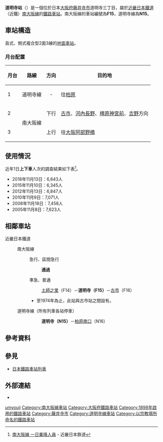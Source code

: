 {{日本車站資訊
|公司色     = #c03
|文字色     = 
|站名       = 道明寺站
|圖片       = <!-- 檔案不存在 近鉄道明寺駅駅舎.JPG -->
|圖片說明   = 道明寺站舍
|日文原名   = 道明寺
|平假名     = どうみょうじ
|羅馬拼音   = Domyoji
|電報略號   = トウ
|所在地     = {{JPN}}[[大阪府|大阪府]][[藤井寺市|藤井寺市]]道明寺三丁目1番55號
|坐標       = {{coord|34|34|4.5|N|135|37|12.3|E|display=inline,title}}
|車站構造   = [[高架車站|高架車站]]
|月台配置   = 2面2線
|啟用年月日 = 1898年（[[明治|明治]]31年）3月24日
|廢站年月日 = 
|乘客人數   = 
|上下車人次 = （特定日）6,643
|統計年度   = 2018年
|轉車       = 
|備註       = 
|adjacent = {{Adjacent stations|system=近畿日本鐵道
|line1=F南大阪線|left1=土師之里|right1=古市|note-left1=F14<br />0.7km|note-mid1={{近鐵車站編號|F|15}}<br />距離[[大阪阿部野橋站|大阪阿部野橋]]16.3km|note-right1=F16<br />2.0km
|line2=N|right2=柏原南口|note-mid2={{近鐵車站編號|N|15}}<br />起點|note-right2=N16<br />1.6km}}
}}
'''道明寺站'''（{{jpn|j=道明寺駅|hg=どうみょうじえき|rm=Dōmyōji eki|f=y}}）是一個位於日本[[大阪府|大阪府]][[藤井寺市|藤井寺市]]道明寺三丁目，屬於[[近畿日本鐵道|近畿日本鐵道]]（近鐵）[[南大阪線|南大阪線]]的[[鐵路車站|鐵路車站]]。南大阪線的車站編號為'''F15'''，道明寺線為'''N15'''。
== 車站構造 ==
島式、側式複合型2面3線的[[地面車站|地面車站]]。

=== 月台配置 ===
{| class="wikitable"
!月台!!路線!!方向!!目的地
|-
! 1
| {{近鐵車站編號|N}} 道明寺線
| style="text-align:center" | -
| 往[[柏原站_(大阪府)|柏原]]
|-
! 2
| rowspan="2" | {{近鐵車站編號|F}} 南大阪線
| style="text-align:center" | 下行
| [[古市站_(大阪府)|古市]]、[[河內長野站|河內長野]]、[[橿原神宮前站|橿原神宮前]]、[[吉野站_(奈良縣)|吉野]]方向
|-
! 3
| style="text-align:center" | 上行
| 往[[大阪阿部野橋站|大阪阿部野橋]]
|}
<!--上記の行先表記は、ホーム上の案内標識に合わせた--->
== 使用情況 ==
近年1日'''上下車'''人次的調查結果如下表<ref>[http://www.kintetsu.co.jp/tetsudo/e.html 南大阪線 一日乗降人員] - 近畿日本鉄道</ref>。
* 2018年11月13日：6,643人
* 2015年11月10日：6,345人
* 2012年11月13日：6,847人
* 2010年11月9日：7,071人
* 2008年11月18日：7,458人
* 2005年11月8日：7,623人
== 相鄰車站 ==
;近畿日本鐵道
:{{近鐵車站編號|F}} 南大阪線
:: {{Color|#ff8000|■}}急行、{{Color|red|■}}區間急行
::: '''通過'''
:: {{Color|#009933|■}}準急、{{Color|#0033cc|■}}普通
::: [[土師之里站|土師之里]]（F14）－'''道明寺（F15）'''－[[古市站_(大阪府)|古市]]（F16）
::* 至1974年為止，此站與古市站之間設有{{link-ja|譽田八幡站|誉田八幡駅}}。
: {{近鐵車站編號|N}} 道明寺線（所有列車各站停車）<!-- 起点側を左側にする --->
::: '''道明寺（N15）'''－[[柏原南口站|柏原南口]]（N16）

== 參考資料 ==
{{reflist}}

== 參見 ==
* [[日本鐵路車站列表|日本鐵路車站列表]]

== 外部連結 ==
* {{外部連結/近畿日本鐵道車站|07019|道明寺}}

{{南大阪線}}

{{DEFAULTSORT:Domyoji}}
[[Category:日本鐵路車站_Do|umyouji]]
[[Category:南大阪線車站|Category:南大阪線車站]]
[[Category:大阪府鐵路車站|Category:大阪府鐵路車站]]
[[Category:1898年啟用的鐵路車站|Category:1898年啟用的鐵路車站]]
[[Category:藤井寺市|Category:藤井寺市]]
[[Category:道明寺線車站|Category:道明寺線車站]]
[[Category:以宗教場所命名的鐵路車站|Category:以宗教場所命名的鐵路車站]]